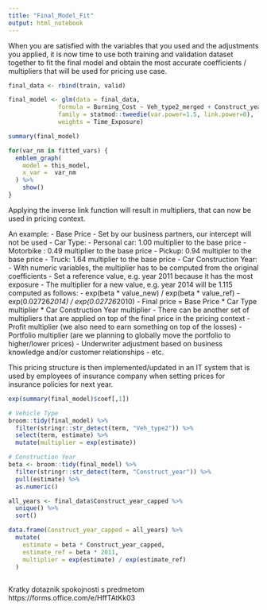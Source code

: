 ```yaml
---
title: "Final_Model_Fit"
output: html_notebook
---
```


When you are satisfied with the variables that you used and the adjustments you applied, it is now time to use both training and validation dataset together to fit the final model and obtain the most accurate coefficients / multipliers that will be used for pricing use case. 

```r
final_data <- rbind(train, valid)

final_model <- glm(data = final_data,
              formula = Burning_Cost ~ Veh_type2_merged + Construct_year_capped,
              family = statmod::tweedie(var.power=1.5, link.power=0),
              weights = Time_Exposure)

summary(final_model)

for(var_nm in fitted_vars) {
  emblem_graph(
    model = this_model,
    x_var =  var_nm
  ) %>% 
    show()
}
```

Applying the inverse link function will result in multipliers, that can now be used in pricing context.

An example:
- Base Price - Set by our business partners, our intercept will not be used
- Car Type:
  - Personal car: 1.00 multiplier to the base price
  - Motorbike : 0.49 multiplier to the base price
  - Pickup: 0.94 multipler to the base price
  - Truck: 1.64 multiplier to the base price
- Car Construction Year:
  - With numeric variables, the multiplier has to be computed from the original coefficients
  - Set a reference value, e.g. year 2011 because it has the most exposure
  - The multiplier for a new value, e.g. year 2014 will be 1.115 computed as follows:
    - exp(beta * value_new) / exp(beta * value_ref)
    - exp(0.02726*2014) / exp(0.02726*2010)
- Final price = Base Price * Car Type multiplier * Car Construction Year multiplier
- There can be another set of multipliers that are applied on top of the final price in the pricing context
  - Profit multiplier (we also need to earn something on top of the losses)
  - Portfolio multiplier (are we planning to globally move the portfolio to higher/lower prices)
  - Underwriter adjustment based on business knowledge and/or customer relationships
  - etc.
  
This pricing structure is then implemented/updated in an IT system that is used by employees of insurance company when setting prices for insurance policies for next year.

```r
exp(summary(final_model)$coef[,1])

# Vehicle Type
broom::tidy(final_model) %>%
  filter(stringr::str_detect(term, "Veh_type2")) %>% 
  select(term, estimate) %>% 
  mutate(multiplier = exp(estimate))

# Construction Year
beta <- broom::tidy(final_model) %>%
  filter(stringr::str_detect(term, "Construct_year")) %>% 
  pull(estimate) %>% 
  as.numeric()

all_years <- final_data$Construct_year_capped %>% 
  unique() %>% 
  sort()

data.frame(Construct_year_capped = all_years) %>% 
  mutate(
    estimate = beta * Construct_year_capped,
    estimate_ref = beta * 2011,
    multiplier = exp(estimate) / exp(estimate_ref)
  )
  
```

Kratky dotaznik spokojnosti s predmetom
https://forms.office.com/e/HffTAtKk03


